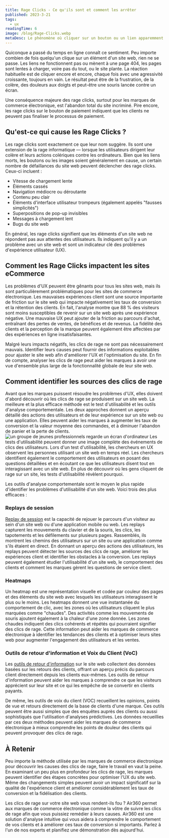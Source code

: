 ```yaml
---
title: Rage Clicks - Ce qu'ils sont et comment les arrêter
published: 2023-3-21
tags:
  - ux
readingTime: 6
image: /blog/Rage-Clicks.webp
metaDesc: Le phénomène où cliquer sur un bouton ou un lien apparemment fonctionnel ne produit aucun résultat significatif est appelé "rage click". Concrètement, cela se produit lorsque les liens ne fonctionnent pas, mènent à une page 404, que le chargement des pages est trop lent ou que le site plante.
---
```


Quiconque a passé du temps en ligne connaît ce sentiment. Peu importe combien de fois quelqu'un clique sur un élément d'un site web, rien ne se passe. Les liens ne fonctionnent pas ou mènent à une page 404, les pages sont lentes à charger, voire pas du tout, ou le site plante. La réaction habituelle est de cliquer encore et encore, chaque fois avec une agressivité croissante, toujours en vain. Le résultat peut être de la frustration, de la colère, des douleurs aux doigts et peut-être une souris lancée contre un écran.

Une conséquence majeure des rage clicks, surtout pour les marques de commerce électronique, est l'abandon total du site incriminé. Pire encore, les rage clicks sur le bouton de paiement indiquent que les clients ne peuvent pas finaliser le processus de paiement.

## Qu'est-ce qui cause les Rage Clicks ?

Les rage clicks sont exactement ce que leur nom suggère. Ils sont une extension de la rage informatique — lorsque les utilisateurs dirigent leur colère et leurs actions colériques contre les ordinateurs. Bien que les liens morts, les boutons ou les images soient généralement en cause, un certain nombre de défaillances du site web peuvent déclencher des rage clicks. Ceux-ci incluent :

- Vitesse de chargement lente
- Éléments cassés
- Navigation médiocre ou déroutante
- Contenu peu clair
- Éléments d'interface utilisateur trompeurs (également appelés "fausses simplicités")
- Superpositions de pop-up invisibles
- Messages à chargement lent
- Bugs du site web

En général, les rage clicks signifient que les éléments d'un site web ne répondent pas aux attentes des utilisateurs. Ils indiquent qu'il y a un problème avec un site web et sont un indicateur clé des problèmes d'expérience utilisateur (UX).

## Comment les Rage Clicks impactent les sites eCommerce

Les problèmes d'UX peuvent être gênants pour tous les sites web, mais ils sont particulièrement problématiques pour les sites de commerce électronique. Les mauvaises expériences client sont une source importante de friction sur le site web qui impacte négativement les taux de conversion et la rétention des clients. En fait, l'analyse montre que 88 % des visiteurs sont moins susceptibles de revenir sur un site web après une expérience négative. Une mauvaise UX peut ajouter de la friction au parcours d'achat, entraînant des pertes de ventes, de bénéfices et de revenus. La fidélité des clients et la perception de la marque peuvent également être affectées par des expériences en ligne insatisfaisantes.

Malgré leurs impacts négatifs, les clics de rage ne sont pas nécessairement mauvais. Identifier leurs causes peut fournir des informations exploitables pour ajuster le site web afin d'améliorer l'UX et l'optimisation du site. En fin de compte, analyser les clics de rage peut aider les marques à avoir une vue d'ensemble plus large de la fonctionnalité globale de leur site web.

## Comment identifier les sources des clics de rage

Avant que les marques puissent résoudre les problèmes d'UX, elles doivent d'abord découvrir où les clics de rage se produisent sur un site web. La meilleure et la plus efficace méthode est le test d'utilisabilité et les outils d'analyse comportementale. Les deux approches donnent un aperçu détaillé des actions des utilisateurs et de leur expérience sur un site web ou une application. Elles peuvent aider les marques à augmenter les taux de conversion et la valeur moyenne des commandes, et à diminuer l'abandon de panier et la perte de clients.
![un groupe de jeunes professionnels regarde un écran d'ordinateur](/blog/rage-clicks-1.webp)
Les tests d'utilisabilité peuvent donner une image complète des événements de clics des utilisateurs. Lors d'un test d'utilisabilité, les chercheurs en UX observent les personnes utilisant un site web en temps réel. Les chercheurs identifient également le comportement des utilisateurs en posant des questions détaillées et en écoutant ce que les utilisateurs disent tout en interagissant avec un site web. En plus de découvrir où les gens cliquent de rage sur un site, les tests d'utilisabilité révèlent pourquoi.

Les outils d'analyse comportementale sont le moyen le plus rapide d'identifier les problèmes d'utilisabilité d'un site web. Voici trois des plus efficaces :

### Replays de session

[Replay de session](/en/product/capabilities/data-analysis/) est la capacité de rejouer le parcours d'un visiteur au sein d'un site web ou d'une application mobile ou web. Les replays capturent les mouvements du clavier et de la souris, les clics, les tapotements et les défilements sur plusieurs pages. Rassemblés, ils montrent les chemins des utilisateurs sur un site ou une application comme s'ils étaient en direct. En donnant un aperçu des actions des utilisateurs, les replays peuvent détecter les sources des clics de rage, améliorer les expériences client et identifier les obstacles à la conversion. Les replays peuvent également étudier l'utilisabilité d'un site web, le comportement des clients et comment les marques gèrent les questions de service client.

### Heatmaps

Un heatmap est une représentation visuelle et codée par couleur des pages et des éléments du site web avec lesquels les utilisateurs interagissent le plus ou le moins. Les heatmaps donnent une vue instantanée du comportement de clic, avec les zones où les utilisateurs cliquent le plus marquées comme "chaudes". Des activités comme les mouvements de souris ajoutent également à la chaleur d'une zone donnée. Les zones chaudes indiquent des clics cohérents et répétés qui pourraient signifier des clics de rage. Cette information peut aider les marques de commerce électronique à identifier les tendances des clients et à optimiser leurs sites web pour augmenter l'engagement des utilisateurs et les ventes.

### Outils de retour d'information et Voix du Client (VoC)

Les [outils de retour d'information](https://www.getfeedback.com/en/) sur le site web collectent des données basées sur les retours des clients, offrant un aperçu précis du parcours client directement depuis les clients eux-mêmes. Les outils de retour d'information peuvent aider les marques à comprendre ce que les visiteurs apprécient sur leur site et ce qui les empêche de se convertir en clients payants.

De même, les outils de voix du client (VOC) recueillent les opinions, points de vue et retours directement de la base de clients d'une marque. Ces outils peuvent être aussi simples que des enquêtes auprès des clients ou aussi sophistiqués que l'utilisation d'analyses prédictives. Les données recueillies par ces deux méthodes peuvent aider les marques de commerce électronique à mieux comprendre les points de douleur des clients qui peuvent provoquer des clics de rage.

## À Retenir

Peu importe la méthode utilisée par les marques de commerce électronique pour découvrir les causes des clics de rage, faire le travail en vaut la peine. En examinant un peu plus en profondeur les clics de rage, les marques peuvent identifier des étapes concrètes pour optimiser l'UX du site web. Même des changements simples peuvent avoir un impact significatif sur la qualité de l'expérience client et améliorer considérablement les taux de conversion et la fidélisation des clients.

<BlogInnerCardWrapper slug='6-ways-to-optimize-ecommerce-conversion-rates' />

Les clics de rage sur votre site web vous rendent-ils fou ? Air360 permet aux marques de commerce électronique comme la vôtre de suivre les clics de rage afin que vous puissiez remédier à leurs causes. Air360 est une solution d'analyse intuitive qui vous aidera à comprendre le comportement de vos clients et à améliorer ces taux de conversion si importants. Parlez à l'un de nos experts et planifiez une démonstration dès aujourd'hui.
